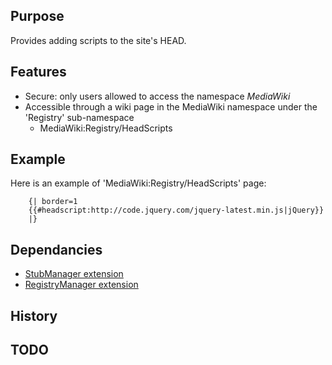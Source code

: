 {{Extension
|name        = HeadScripts
|status      = beta
|type        = parser
|hook1		 = SpecialVersionExtensionTypes
|hook2		 = BeforePageDisplay
|author      = [[user:jldupont|Jean-Lou Dupont]]
|image       =
|version     = 1.0.0
|update      =
|mediawiki   = 1.11
|download    = [http://mediawiki.googlecode.com/svn/tags/ SVN]
|readme      =
|changelog   = See SVN ($Id$)
|description = 
|parameters  =
|rights      =
|example     =
}}
== Purpose ==   
Provides adding scripts to the site's HEAD. 

== Features ==
* Secure: only users allowed to access the namespace ''MediaWiki''
* Accessible through a wiki page in the MediaWiki namespace under the 'Registry' sub-namespace
** MediaWiki:Registry/HeadScripts

== Example ==
Here is an example of 'MediaWiki:Registry/HeadScripts' page:
<pre>
	{| border=1
	{{#headscript:http://code.jquery.com/jquery-latest.min.js|jQuery}}
	|}
</pre>

== Dependancies ==
* [[Extension:StubManager|StubManager extension]]
* [[Extension:RegistryManager|RegistryManager extension]]

{{Pear|HeadScripts}}

== History ==

== TODO ==
